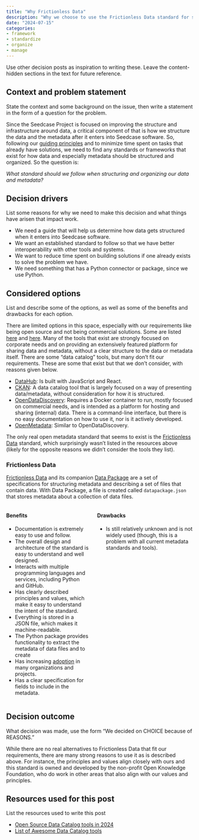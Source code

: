 ```yaml
---
title: "Why Frictionless Data"
description: "Why we choose to use the Frictionless Data standard for structuring metadata and data."
date: "2024-07-15"
categories:
- framework
- standardize
- organize
- manage
---
```


::: content-hidden
Use other decision posts as inspiration to writing these. Leave the
content-hidden sections in the text for future reference.
:::

## Context and problem statement

::: content-hidden
State the context and some background on the issue, then write a
statement in the form of a question for the problem.
:::

Since the Seedcase Project is focused on improving the structure and
infrastructure around data, a critical component of that is how we
structure the data and the metadata after it enters into Seedcase software.
So, following our [guiding
principles](https://seedcase-project.org/about/principles) and to
minimize time spent on tasks that already have solutions, we need to
find any standards or frameworks that exist for how data and especially
metadata should be structured and organized. So the question is:

*What standard should we follow when structuring and organizing our data
and metadata?*

## Decision drivers

::: content-hidden
List some reasons for why we need to make this decision and what things
have arisen that impact work.
:::

-   We need a guide that will help us determine how data gets structured
    when it enters into Seedcase software.
-   We want an established standard to follow so that we have better
    interoperability with other tools and systems.
-   We want to reduce time spent on building solutions if one already
    exists to solve the problem we have.
-   We need something that has a Python connector or package, since we
    use Python.

## Considered options

::: content-hidden
List and describe some of the options, as well as some of the benefits
and drawbacks for each option.
:::

There are limited options in this space, especially with our
requirements like being open source and not being commercial solutions.
Some are listed
[here](https://atlan.com/open-source-data-catalog-tools/) and
[here](https://github.com/opendatadiscovery/awesome-data-catalogs). Many
of the tools that exist are strongly focused on corporate needs and on 
providing an extensively featured platform for sharing data and
metadata, without a clear structure to the data or metadata itself.
There are some "data catalog" tools, but many don't fit our
requirements. These are some that exist but that we don't consider, with
reasons given below.

-   [DataHub](https://datahub.io/): Is built with JavaScript and React.
-   [CKAN](https://github.com/ckan/ckan): A data catalog tool that is
    largely focused on a way of presenting data/metadata, without
    consideration for how it is structured.
-   [OpenDataDiscovery](https://opendatadiscovery.org/): Requires a
    Docker container to run, mostly focused on commercial needs, and is
    intended as a platform for hosting and sharing (internal) data.
    There is a command-line interface, but there is no easy
    documentation on how to use it, nor is it actively developed.
-   [OpenMetadata](https://docs.open-metadata.org/v1.4.x): Similar to
    OpenDataDiscovery.

The only real open metadata standard that seems to exist is the
[Frictionless Data](https://frictionlessdata.io/) standard, which
surprisingly wasn't listed in the resources above (likely for the
opposite reasons we didn't consider the tools they list).

### Frictionless Data

[Frictionless Data](https://frictionlessdata.io/) and its companion
[Data Package](https://datapackage.org/) are a set of specifications for
structuring metadata and describing a set of files that contain data.
With Data Package, a file is created called `datapackage.json` that
stores metadata about a collection of data files.

::::: columns
::: column
#### Benefits

-   Documentation is extremely easy to use and follow.
-   The overall design and architecture of the standard is easy to
    understand and well designed.
-   Interacts with multiple programming languages and services,
    including Python and GitHub.
-   Has clearly described principles and values, which make it easy to
    understand the intent of the standard.
-   Everything is stored in a JSON file, which makes it
    machine-readable.
-   The Python package provides functionality to extract the metadata of
    data files and to create
-   Has increasing
    [adoption](https://frictionlessdata.io/adoption/#community-projects)
    in many organizations and projects.
-   Has a clear specification for fields to include in the metadata.
:::

::: column
#### Drawbacks

-   Is still relatively unknown and is not widely used (though, this is
    a problem with all current metadata standards and tools).
:::
:::::

## Decision outcome

::: content-hidden
What decision was made, use the form "We decided on CHOICE because of
REASONS."
:::

While there are no real alternatives to Frictionless Data that fit our
requirements, there are many strong reasons to use it as is described
above. For instance, the principles and values align closely with ours
and this standard is owned and developed by the non-profit Open 
Knowledge Foundation, who do work in other areas that also align 
with our values and principles.

## Resources used for this post

::: content-hidden
List the resources used to write this post
:::

-   [Open Source Data Catalog tools in
    2024](https://atlan.com/open-source-data-catalog-tools/)
-   [List of Awesome Data Catalog
    tools](https://github.com/opendatadiscovery/awesome-data-catalogs)
